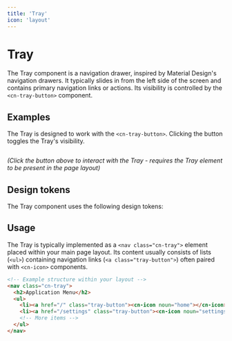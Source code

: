 ```yaml
---
title: 'Tray'
icon: 'layout' 
---
```

# Tray

The Tray component is a navigation drawer, inspired by Material Design's navigation drawers. It typically slides in from the left side of the screen and contains primary navigation links or actions. Its visibility is controlled by the `<cn-tray-button>` component.

## Examples

The Tray is designed to work with the `<cn-tray-button>`. Clicking the button toggles the Tray's visibility.

<div class="p-1 border border-radius surface flex flex-no-wrap">
  <div style="container: here / inline-size; flex-shrink:1; width: 100px">
    <cn-tray-button style="position:relative"/>
  </div>
  <p><em>(Click the button above to interact with the Tray - requires the Tray element to be present in the page layout)</em></p>
</div>

## Design tokens

The Tray component uses the following design tokens:


## Usage

The Tray is typically implemented as a `<nav class="cn-tray">` element placed within your main page layout. Its content
usually consists of lists (`<ul>`) containing navigation links (`<a class="tray-button">`) often paired with 
`<cn-icon>` components.

```html
<!-- Example structure within your layout -->
<nav class="cn-tray">
  <h2>Application Menu</h2>
  <ul>
    <li><a href="/" class="tray-button"><cn-icon noun="home"></cn-icon> Home</a></li>
    <li><a href="/settings" class="tray-button"><cn-icon noun="settings"></cn-icon> Settings</a></li>
    <!-- More items -->
  </ul>
</nav>


